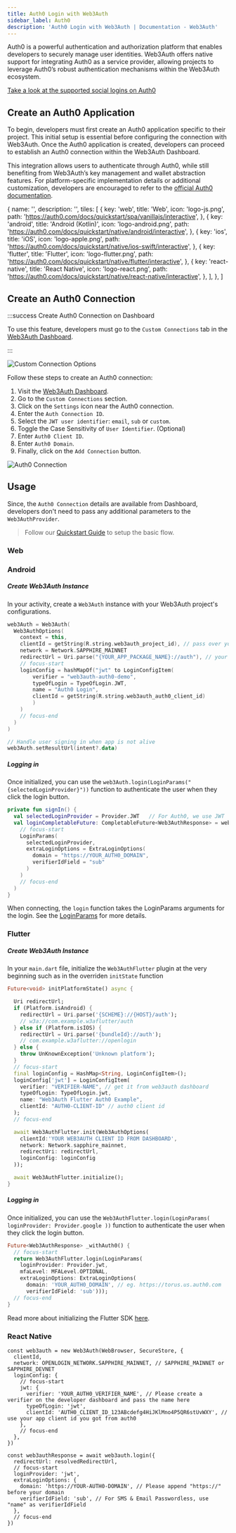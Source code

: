 ```yaml
---
title: Auth0 Login with Web3Auth
sidebar_label: Auth0
description: 'Auth0 Login with Web3Auth | Documentation - Web3Auth'
---
```





Auth0 is a powerful authentication and authorization platform that enables developers to securely manage user identities. Web3Auth offers native support for integrating Auth0 as a service provider, allowing projects to leverage Auth0’s robust authentication mechanisms within the Web3Auth ecosystem.

[Take a look at the supported social logins on Auth0](https://marketplace.auth0.com/categories/social-login)

## Create an Auth0 Application

To begin, developers must first create an Auth0 application specific to their project. This initial setup is essential before configuring the connection with Web3Auth. Once the Auth0 application is created, developers can proceed to establish an Auth0 connection within the Web3Auth Dashboard.

This integration allows users to authenticate through Auth0, while still benefiting from Web3Auth’s key management and wallet abstraction features. For platform-specific implementation details or additional customization, developers are encouraged to refer to the [official Auth0 documentation](https://auth0.com/docs/quickstart/native#webapp).

  {
    name: '',
    description: '',
    tiles: [
      {
        key: 'web',
        title: 'Web',
        icon: 'logo-js.png',
        path: 'https://auth0.com/docs/quickstart/spa/vanillajs/interactive',
      },
      {
        key: 'android',
        title: 'Android (Kotlin)',
        icon: 'logo-android.png',
        path: 'https://auth0.com/docs/quickstart/native/android/interactive',
      },
      {
        key: 'ios',
        title: 'iOS',
        icon: 'logo-apple.png',
        path: 'https://auth0.com/docs/quickstart/native/ios-swift/interactive',
      },
      {
        key: 'flutter',
        title: 'Flutter',
        icon: 'logo-flutter.png',
        path: 'https://auth0.com/docs/quickstart/native/flutter/interactive',
      },
      {
        key: 'react-native',
        title: 'React Native',
        icon: 'logo-react.png',
        path: 'https://auth0.com/docs/quickstart/native/react-native/interactive',
      },
    ],
  },
]

<Tiles tileGroups={Auth0Setup} />

## Create an Auth0 Connection

:::success Create Auth0 Connection on Dashboard

To use this feature, developers must go to the `Custom Connections` tab in the [Web3Auth Dashboard](https://dashboard.web3auth.io).

:::

<div style={{ display: 'flex', margin: '20px 0', justifyContent: 'center' }}>
  <img
    src={CustomConnectionOptions}
    style={{
      maxWidth: '800px',
      borderRadius: '8px',
      boxShadow: '0 2px 6px rgba(0, 0, 0, 0.1)',
    }}
    alt="Custom Connection Options"
  />
</div>

Follow these steps to create an Auth0 connection:

1. Visit the [Web3Auth Dashboard](https://dashboard.web3auth.io).
2. Go to the `Custom Connections` section.
3. Click on the `Settings` icon near the Auth0 connection.
4. Enter the `Auth Connection ID`.
5. Select the `JWT user identifier`: `email`, `sub` or `custom`.
6. Toggle the Case Sensitivity of `User Identifier`. (Optional)
7. Enter `Auth0 Client ID`.
8. Enter `Auth0 Domain`.
9. Finally, click on the `Add Connection` button.

<div style={{ display: 'flex', margin: '20px 0', justifyContent: 'center' }}>
  <img
    src={Auth0Connection}
    style={{
      maxWidth: '800px',
      borderRadius: '8px',
      boxShadow: '0 2px 6px rgba(0, 0, 0, 0.1)',
    }}
    alt="Auth0 Connection"
  />
</div>

## Usage

Since, the `Auth0 Connection` details are available from Dashboard, developers don't need to pass any additional parameters to the `Web3AuthProvider`.

> Follow our [Quickstart Guide](/quick-start) to setup the basic flow.

### Web

<Tabs>
  <TabItem value="implicit-spa" label="Implicit Login (SPA)">
    <ImplicitLoginAuth0Spa />
  </TabItem>
  <TabItem value="implicit" label="Implicit Login Auth0 Google">
    <ImplicitLoginAuth0Google />
  </TabItem>
  <TabItem value="jwt" label="JWT Login with Auth0 SDK">
    <JwtLoginAuth0 />
  </TabItem>
</Tabs>

### Android

##### Create Web3Auth Instance

In your activity, create a `Web3Auth` instance with your Web3Auth project's configurations.

```kotlin
web3Auth = Web3Auth(
  Web3AuthOptions(
    context = this,
    clientId = getString(R.string.web3auth_project_id), // pass over your Web3Auth Client ID from Developer Dashboard
    network = Network.SAPPHIRE_MAINNET
    redirectUrl = Uri.parse("{YOUR_APP_PACKAGE_NAME}://auth"), // your app's redirect URL
    // focus-start
    loginConfig = hashMapOf("jwt" to LoginConfigItem(
        verifier = "web3auth-auth0-demo",
        typeOfLogin = TypeOfLogin.JWT,
        name = "Auth0 Login",
        clientId = getString(R.string.web3auth_auth0_client_id)
        )
    )
    // focus-end
  )
)

// Handle user signing in when app is not alive
web3Auth.setResultUrl(intent?.data)
```

##### Logging in

Once initialized, you can use the `web3Auth.login(LoginParams("{selectedLoginProvider}"))` function to authenticate the user when they click the login button.

```kotlin
private fun signIn() {
  val selectedLoginProvider = Provider.JWT   // For Auth0, we use JWT
  val loginCompletableFuture: CompletableFuture<Web3AuthResponse> = web3Auth.login(
    // focus-start
    LoginParams(
      selectedLoginProvider,
      extraLoginOptions = ExtraLoginOptions(
        domain = "https://YOUR_AUTH0_DOMAIN",
        verifierIdField = "sub"
      )
    )
    // focus-end
  )
}
```

When connecting, the `login` function takes the LoginParams arguments for the login. See the [LoginParams](/sdk/android/usage#parameters) for more details.

### Flutter

##### Create Web3Auth Instance

In your `main.dart` file, initialize the `Web3AuthFlutter` plugin at the very beginning such as in the overriden `initState` function

```dart
Future<void> initPlatformState() async {

  Uri redirectUrl;
  if (Platform.isAndroid) {
    redirectUrl = Uri.parse('{SCHEME}://{HOST}/auth');
    // w3a://com.example.w3aflutter/auth
  } else if (Platform.isIOS) {
    redirectUrl = Uri.parse('{bundleId}://auth');
    // com.example.w3aflutter://openlogin
  } else {
    throw UnKnownException('Unknown platform');
  }
  // focus-start
  final loginConfig = HashMap<String, LoginConfigItem>();
  loginConfig['jwt'] = LoginConfigItem(
    verifier: "VERIFIER-NAME", // get it from web3auth dashboard
    typeOfLogin: TypeOfLogin.jwt,
    name: "Web3Auth Flutter Auth0 Example",
    clientId: "AUTH0-CLIENT-ID" // auth0 client id
  );
  // focus-end

  await Web3AuthFlutter.init(Web3AuthOptions(
    clientId:'YOUR WEB3AUTH CLIENT ID FROM DASHBOARD',
    network: Network.sapphire_mainnet,
    redirectUri: redirectUrl,
    loginConfig: loginConfig
  ));

  await Web3AuthFlutter.initialize();
}
```

##### Logging in

Once initialized, you can use the `Web3AuthFlutter.login(LoginParams( loginProvider: Provider.google ))` function to authenticate the user when they click the login button.

```dart
Future<Web3AuthResponse> _withAuth0() {
  // focus-start
  return Web3AuthFlutter.login(LoginParams(
    loginProvider: Provider.jwt,
    mfaLevel: MFALevel.OPTIONAL,
    extraLoginOptions: ExtraLoginOptions(
      domain: 'YOUR_AUTH0_DOMAIN', // eg. https://torus.us.auth0.com
      verifierIdField: 'sub')));
  // focus-end
}
```

Read more about initializing the Flutter SDK [here](/sdk/flutter/initialize).

### React Native

```tsx
const web3auth = new Web3Auth(WebBrowser, SecureStore, {
  clientId,
  network: OPENLOGIN_NETWORK.SAPPHIRE_MAINNET, // SAPPHIRE_MAINNET or SAPPHIRE_DEVNET
  loginConfig: {
    // focus-start
    jwt: {
      verifier: 'YOUR_AUTH0_VERIFIER_NAME', // Please create a verifier on the developer dashboard and pass the name here
      typeOfLogin: 'jwt',
      clientId: 'AUTH0_CLIENT_ID_123ABcdefg4HiJKlMno4P5QR6stUvWXY', // use your app client id you got from auth0
    },
    // focus-end
  },
})
```

```tsx
const web3authResponse = await web3auth.login({
  redirectUrl: resolvedRedirectUrl,
  // focus-start
  loginProvider: 'jwt',
  extraLoginOptions: {
    domain: 'https://YOUR-AUTH0-DOMAIN', // Please append "https://" before your domain
    verifierIdField: 'sub', // For SMS & Email Passwordless, use "name" as verifierIdField
  },
  // focus-end
})
```
